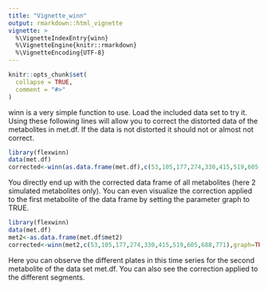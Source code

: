 ```yaml
---
title: "Vignette_winn"
output: rmarkdown::html_vignette
vignette: >
  %\VignetteIndexEntry{winn}
  %\VignetteEngine{knitr::rmarkdown}
  %\VignetteEncoding{UTF-8}
---
```


```r
knitr::opts_chunk$set(
  collapse = TRUE,
  comment = "#>"
)
```
winn is a very simple function to use. Load the included data set to try it. Using these following lines will allow you to correct the distorted data of the metabolites in met.df. If the data is not distorted it should not or almost not correct.
```r
library(flexwinn)
data(met.df)
corrected<-winn(as.data.frame(met.df),c(53,105,177,274,330,415,519,605,688,771))
```
You directly end up with the corrected data frame of all metabolites (here 2 simulated metabolites only).
You can even visualize the correction applied to the first metabolite of the data frame by setting the parameter graph to TRUE.
```r
library(flexwinn)
data(met.df)
met2<-as.data.frame(met.df$met2)
corrected<-winn(met2,c(53,105,177,274,330,415,519,605,688,771),graph=TRUE)
```
Here you can observe the different plates in this time series for the second metabolite of the data set met.df. You can also see the correction applied to the different segments.
